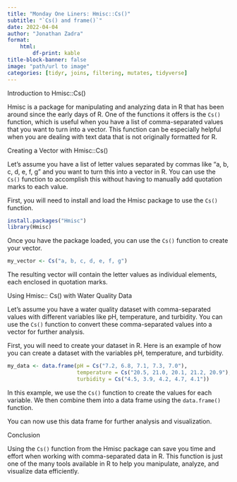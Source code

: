 ---
title: "Monday One Liners: Hmisc::Cs()"
subtitle: "`Cs() and frame()`"
date: 2022-04-04
author: "Jonathan Zadra"
format:
    html:
        df-print: kable
title-block-banner: false
image: "path/url to image"
categories: [tidyr, joins, filtering, mutates, tidyverse]
---

Introduction to Hmisc::Cs()

Hmisc is a package for manipulating and analyzing data in R that has been around since the early days of R. One of the functions it offers is the `Cs()` function, which is useful when you have a list of comma-separated values that you want to turn into a vector. This function can be especially helpful when you are dealing with text data that is not originally formatted for R.

Creating a Vector with Hmisc::Cs()

Let's assume you have a list of letter values separated by commas like "a, b, c, d, e, f, g" and you want to turn this into a vector in R. You can use the `Cs()` function to accomplish this without having to manually add quotation marks to each value.

First, you will need to install and load the Hmisc package to use the `Cs()` function.

```r
install.packages("Hmisc")
library(Hmisc)
```

Once you have the package loaded, you can use the `Cs()` function to create your vector.

```r
my_vector <- Cs("a, b, c, d, e, f, g")
```

The resulting vector will contain the letter values as individual elements, each enclosed in quotation marks.

Using Hmisc:: Cs() with Water Quality Data

Let's assume you have a water quality dataset with comma-separated values with different variables like pH, temperature, and turbidity. You can use the `Cs()` function to convert these comma-separated values into a vector for further analysis.

First, you will need to create your dataset in R. Here is an example of how you can create a dataset with the variables pH, temperature, and turbidity.

```r
my_data <- data.frame(pH = Cs("7.2, 6.8, 7.1, 7.3, 7.0"),
                      temperature = Cs("20.5, 21.0, 20.1, 21.2, 20.9"),
                      turbidity = Cs("4.5, 3.9, 4.2, 4.7, 4.1"))
```

In this example, we use the `Cs()` function to create the values for each variable. We then combine them into a data frame using the `data.frame()` function.

You can now use this data frame for further analysis and visualization.

Conclusion

Using the `Cs()` function from the Hmisc package can save you time and effort when working with comma-separated data in R. This function is just one of the many tools available in R to help you manipulate, analyze, and visualize data efficiently.